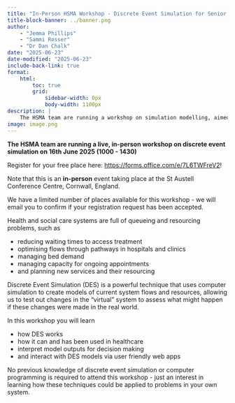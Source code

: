 ```yaml
---
title: "In-Person HSMA Workshop - Discrete Event Simulation for Senior Leaders"
title-block-banner: ../banner.png
author:
    - "Jemma Phillips"
    - "Sammi Rosser"
    - "Dr Dan Chalk"
date: "2025-06-23"
date-modified: "2025-06-23"
include-back-link: true
format:
    html:
        toc: true
        grid:
            sidebar-width: 0px
            body-width: 1100px
description: |
    The HSMA team are running a workshop on simulation modelling, aimed at decision makers. No previous knowledge of programming or simulation is required. Register now!
image: image.png
---
```


**The HSMA team are running a live, in-person workshop on discrete event simulation on 16th June 2025 (1000 - 1430)**

:::{.callout-tip appearance="simple"}
Register for your free place here: [https://forms.office.com/e/7L6TWFreV2](https://forms.office.com/e/7L6TWFreV2)!

Note that this is an **in-person** event taking place at the St Austell Conference Centre, Cornwall, England.

We have a limited number of places available for this workshop - we will email you to confirm if your registration request has been accepted.
:::

Health and social care systems are full of queueing and resourcing problems, such as

- reducing waiting times to access treatment
- optimising flows through pathways in hospitals and clinics
- managing bed demand
- managing capacity for ongoing appointments
- and planning new services and their resourcing

Discrete Event Simulation (DES) is a powerful technique that uses computer simulation to create models of current system flows and resources, allowing us to test out changes in the "virtual" system to assess what might happen if these changes were made in the real world.

In this workshop you will learn

- how DES works
- how it can and has been used in healthcare
- interpret model outputs for decision making
- and interact with DES models via user friendly web apps

No previous knowledge of discrete event simulation or computer programming is required to attend this workshop - just an interest in learning how these techniques could be applied to problems in your own system.

